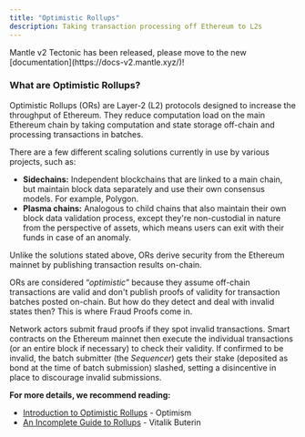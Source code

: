 ```yaml
---
title: "Optimistic Rollups"
description: Taking transaction processing off Ethereum to L2s
---
```


<Warning>
Mantle v2 Tectonic has been released, please move to the new [documentation](https://docs-v2.mantle.xyz/)!

</Warning>

### **What are** Optimistic Rollups?

Optimistic Rollups (ORs) are Layer-2 (L2) protocols designed to increase the throughput of Ethereum. They reduce computation load on the main Ethereum chain by taking computation and state storage off-chain and processing transactions in batches.

There are a few different scaling solutions currently in use by various projects, such as:

* **Sidechains:** Independent blockchains that are linked to a main chain, but maintain block data separately and use their own consensus models. For example, Polygon.
* **Plasma chains:** Analogous to child chains that also maintain their own block data validation process, except they're non-custodial in nature from the perspective of assets, which means users can exit with their funds in case of an anomaly.

Unlike the solutions stated above, ORs derive security from the Ethereum mainnet by publishing transaction results on-chain.

ORs are considered “*optimistic*” because they assume off-chain transactions are valid and don't publish proofs of validity for transaction batches posted on-chain. But how do they detect and deal with invalid states then? This is where Fraud Proofs come in.

Network actors submit fraud proofs if they spot invalid transactions. Smart contracts on the Ethereum mainnet then execute the individual transactions (or an entire block if necessary) to check their validity. If confirmed to be invalid, the batch submitter (the *Sequencer*) gets their stake (deposited as bond at the time of batch submission) slashed, setting a disincentive in place to discourage invalid submissions.

**For more details, we recommend reading:**

* [Introduction to Optimistic Rollups](https://medium.com/privacy-scaling-explorations/an-introduction-to-optimisms-optimistic-rollup-8450f22629e8) - Optimism
* [An Incomplete Guide to Rollups](https://vitalik.ca/general/2021/01/05/rollup.html) - Vitalik Buterin


